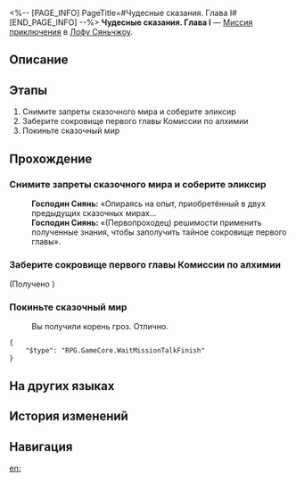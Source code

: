 <%-- [PAGE_INFO]
PageTitle=#Чудесные сказания. Глава I#
[END_PAGE_INFO] --%>
{{Дополнить|Диалоги.}}
{{Миссия Инфобокс
|id              = 8002214
|Название        = 
|Изображение     = Миссия Чудесные сказания. Глава I.png
|Тип             = Миссия приключения
|Событие         = 
|Глава           = 
|Условия         = 
|Персонажи       = Господин Сиянь; Первопроходец; Тинъюнь
|СтартЛокация    = [[Лофу Сяньчжоу]] — [[Комиссия по алхимии]]
|Мир             = Лофу Сяньчжоу
|Предыдущая      = 
|Следующая       = 
|Награды         = Звёздный нефрит*30; Путеводитель путешественника*3; Очищенный эфир*2; Кредиты*25 000
}}
'''Чудесные сказания. Глава I''' — [[Миссия приключения]] в [[Лофу Сяньчжоу]].

==Описание==
{{Описание|<!--официальное описание из Перекрёстка судеб-->}}

==Этапы==
# Снимите запреты сказочного мира и соберите эликсир
# Заберите сокровище первого главы Комиссии по алхимии
# Покиньте сказочный мир

==Прохождение==
{{Дополнить}}
{{Диалог Конец}}

===Снимите запреты сказочного мира и соберите эликсир===
{{Описание миссии|тип=Миссия приключения|локация=Комиссия по алхимии|По сценарию господина Сияня вы становитесь робоптахой, которая разрушает запреты, собирает эликсиры и получает сокровища первого главы Комиссии по алхимии... Всё это вам кажется странным, но по утверждению автора данная сцена символизирует то, что вы свободны словно птица.}}
{{Диалог Начало}}
:'''Господин Сиянь:''' «Опираясь на опыт, приобретённый в двух предыдущих сказочных мирах...
:'''Господин Сиянь:''' «(Первопроходец) {{MC|м=был полон|ж=была полна}} решимости применить полученные знания, чтобы заполучить тайное сокровище первого главы».
{{Диалог Конец}}

===Заберите сокровище первого главы Комиссии по алхимии===
{{Диалог Начало}}

;(Получено {{Предмет|Корень гроз|20|x=1}})
{{Диалог Конец}}

===Покиньте сказочный мир===
{{Диалог Начало}}
:Вы получили корень гроз. Отлично.
<pre>{
	"$type": "RPG.GameCore.WaitMissionTalkFinish"
}</pre>
{{Диалог Конец}}

==На других языках==
{{На других языках
|en   = Tales of the Fantastic: Chapter 1
|zhs  = 评书奇谭•第一回
|zht  = 評書奇譚•第一回
|ja   = 講談奇譚・第一回
|ko   = 진기한 이야기•제1장
|es   = Narraciones extraordinarias: acto 1
|fr   = Contes fantastiques &mdash; Chapitre&nbsp;1
|ru   = Чудесные сказания. Глава I
|th   = เรื่องเล่าขานตำนานการผจญภัย: บทที่ 1
|vi   = Kỳ Truyện Bình Thư 1
|de   = Geschichten des Fantastischen – Kapitel 1
|id   = Dongeng Luar Biasa - Bag. 1
|pt   = Contos do Fantástico - Capítulo 1
}}

==История изменений==
{{История изменений|3.5}}

==Навигация==
{{Миссия приключения Навбокс|Глава }}

[[en:]]
